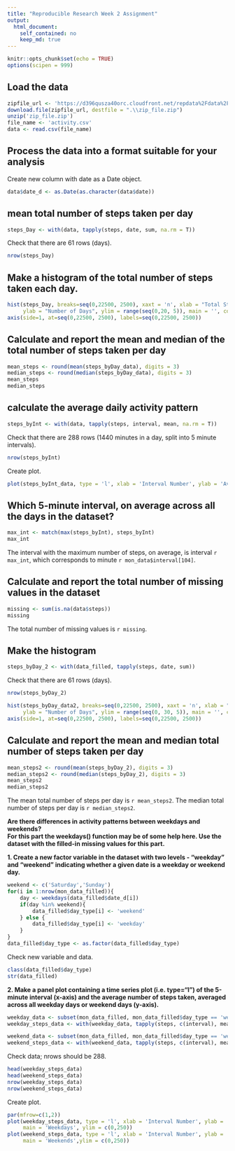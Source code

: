 ```yaml
---
title: "Reproducible Research Week 2 Assignment"
output:
  html_document:
    self_contained: no
    keep_md: true 
---
```


```r
knitr::opts_chunk$set(echo = TRUE)
options(scipen = 999)
```

## Load the data 


```r
zipfile_url <- 'https://d396qusza40orc.cloudfront.net/repdata%2Fdata%2Factivity.zip'
download.file(zipfile_url, destfile = ".\\zip_file.zip")
unzip('zip_file.zip')
file_name <- 'activity.csv'
data <- read.csv(file_name)
```


## Process the data into a format suitable for your analysis
Create new column with date as a Date object. 
```r
data$date_d <- as.Date(as.character(data$date))
```


## mean total number of steps taken per day

```r
steps_Day <- with(data, tapply(steps, date, sum, na.rm = T)) 
```
Check that there are 61 rows (days).
```r
nrow(steps_Day) 
```

## Make a histogram of the total number of steps taken each day.
```r
hist(steps_Day, breaks=seq(0,22500, 2500), xaxt = 'n', xlab = "Total Steps Taken", 
     ylab = "Number of Days", ylim = range(seq(0,20, 5)), main = '', col = 'powderblue')
axis(side=1, at=seq(0,22500, 2500), labels=seq(0,22500, 2500))
```

## Calculate and report the mean and median of the total number of steps taken per day
```r
mean_steps <- round(mean(steps_byDay_data), digits = 3)
median_steps <- round(median(steps_byDay_data), digits = 3)
mean_steps
median_steps
```

## calculate the average daily activity pattern  

```r
steps_byInt <- with(data, tapply(steps, interval, mean, na.rm = T)) 
```

Check that there are 288 rows (1440 minutes in a day, split into 5 minute intervals).
```r
nrow(steps_byInt) 
```

Create plot.
```r
plot(steps_byInt_data, type = 'l', xlab = 'Interval Number', ylab = 'Average Number of Steps Taken')
```

## Which 5-minute interval, on average across all the days in the dataset?
```r
max_int <- match(max(steps_byInt), steps_byInt)
max_int
```
The interval with the maximum number of steps, on average, is interval `r max_int`, which corresponds to minute `r mon_data$interval[104]`.

## Calculate and report the total number of missing values in the dataset 
```r
missing <- sum(is.na(data$steps))
missing
```
The total number of missing values is `r missing`.



## Make the histogram 
```r
steps_byDay_2 <- with(data_filled, tapply(steps, date, sum)) 
```

Check that there are 61 rows (days).
```r
nrow(steps_byDay_2) 
```
```r
hist(steps_byDay_data2, breaks=seq(0,22500, 2500), xaxt = 'n', xlab = "Total Steps Taken", 
     ylab = "Number of Days", ylim = range(seq(0, 30, 5)), main = '', col = 'powderblue')
axis(side=1, at=seq(0,22500, 2500), labels=seq(0,22500, 2500))
```

## Calculate and report the mean and median total number of steps taken per day
```r
mean_steps2 <- round(mean(steps_byDay_2), digits = 3)
median_steps2 <- round(median(steps_byDay_2), digits = 3)
mean_steps2
median_steps2
```
The mean total number of steps per day is `r mean_steps2`. The median total number of steps per day is `r median_steps2`.


**Are there differences in activity patterns between weekdays and weekends?**  
**For this part the weekdays() function may be of some help here. Use the dataset with the filled-in missing values for this part.**  

**1. Create a new factor variable in the dataset with two levels - "weekday" and "weekend" indicating whether a given date is a weekday or weekend day.**

```r
weekend <- c('Saturday','Sunday')
for(i in 1:nrow(mon_data_filled)){
    day <- weekdays(data_filled$date_d[i])
    if(day %in% weekend){
        data_filled$day_type[i] <- 'weekend'
    } else {
        data_filled$day_type[i] <- 'weekday'
    }
}
data_filled$day_type <- as.factor(data_filled$day_type) 
```
Check new variable and data.
```r
class(data_filled$day_type)
str(data_filled)
```

**2. Make a panel plot containing a time series plot (i.e. type="l") of the 5-minute interval (x-axis) and the average number of steps taken, averaged across all weekday days or weekend days (y-axis).**  


```r
weekday_data <- subset(mon_data_filled, mon_data_filled$day_type == 'weekday')
weekday_steps_data <- with(weekday_data, tapply(steps, c(interval), mean, na.rm = T)) 

weekend_data <- subset(mon_data_filled, mon_data_filled$day_type == 'weekend')
weekend_steps_data <- with(weekend_data, tapply(steps, c(interval), mean, na.rm = T)) 
```

Check data; nrows should be 288.
```r
head(weekday_steps_data)
head(weekend_steps_data)
nrow(weekday_steps_data)
nrow(weekend_steps_data)
```

Create plot.
```r
par(mfrow=c(1,2))
plot(weekday_steps_data, type = 'l', xlab = 'Interval Number', ylab = 'Average Number of Steps Taken', 
     main = 'Weekdays', ylim = c(0,250))
plot(weekend_steps_data, type = 'l', xlab = 'Interval Number', ylab = 'Average Number of Steps Taken', 
     main = 'Weekends',ylim = c(0,250))
```
